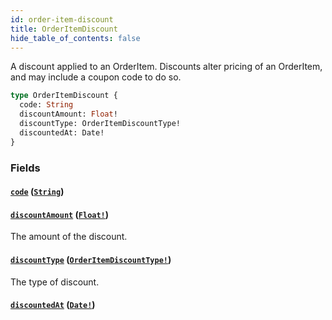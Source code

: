 ```yaml
---
id: order-item-discount
title: OrderItemDiscount
hide_table_of_contents: false
---
```



A discount applied to an OrderItem. Discounts alter pricing of an OrderItem, and may include a coupon code to do so.

```graphql
type OrderItemDiscount {
  code: String
  discountAmount: Float!
  discountType: OrderItemDiscountType!
  discountedAt: Date!
}
```


### Fields

#### [`code`](#) ([`String`](/demand/api/graphql-storefront/reference/scalars/string))




#### [`discountAmount`](#) ([`Float!`](/demand/api/graphql-storefront/reference/scalars/float))

The amount of the discount.


#### [`discountType`](#) ([`OrderItemDiscountType!`](/demand/api/graphql-storefront/reference/enums/order-item-discount-type))

The type of discount.


#### [`discountedAt`](#) ([`Date!`](/demand/api/graphql-storefront/reference/scalars/date))






